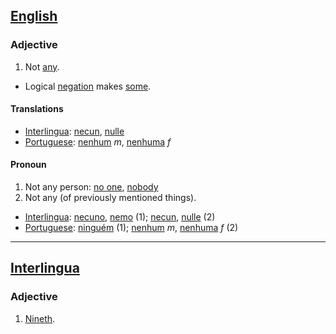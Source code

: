 ==[[English]]==
===Adjective===
#Not [[any]].
*Logical [[negation]] makes [[some]].
====Translations====
*[[Interlingua]]: [[necun]], [[nulle]]
*[[Portuguese]]: [[nenhum]] ''m'', [[nenhuma]] ''f''
====Pronoun====
#Not any person: [[no one]], [[nobody]]
#Not any (of previously mentioned things).
*[[Interlingua]]: [[necuno]], [[nemo]] (1); [[necun]], [[nulle]] (2)
*[[Portuguese]]: [[ninguém]] (1); [[nenhum]] ''m'', [[nenhuma]] ''f'' (2)
----
==[[Interlingua]]==
===Adjective===
# [[Nineth]].